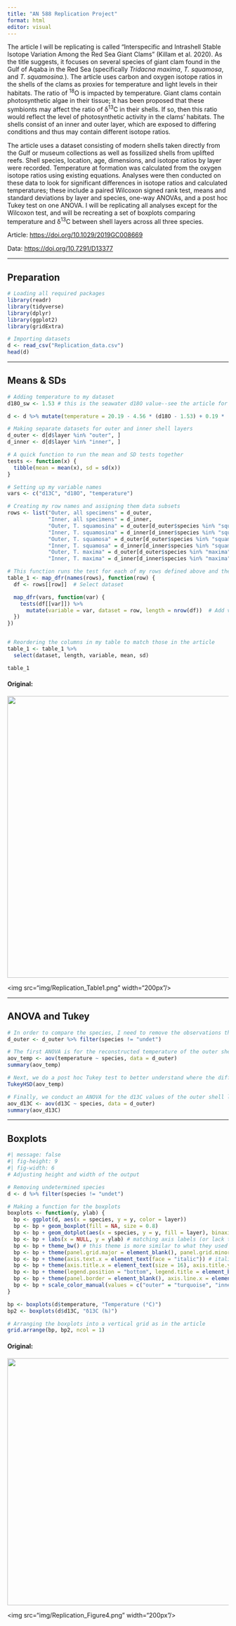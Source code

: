 ```yaml
---
title: "AN 588 Replication Project"
format: html
editor: visual
---
```


The article I will be replicating is called "Interspecific and Intrashell Stable Isotope Variation Among the Red Sea Giant Clams" (Killam et al. 2020). As the title suggests, it focuses on several species of giant clam found in the Gulf of Aqaba in the Red Sea (specifically *Tridacna maxima*, *T. squamosa*, and *T. squamosina.*). The article uses carbon and oxygen isotope ratios in the shells of the clams as proxies for temperature and light levels in their habitats. The ratio of ^18^O is impacted by temperature. Giant clams contain photosynthetic algae in their tissue; it has been proposed that these symbionts may affect the ratio of δ^13^C in their shells. If so, then this ratio would reflect the level of photosynthetic activity in the clams' habitats. The shells consist of an inner and outer layer, which are exposed to differing conditions and thus may contain different isotope ratios.

The article uses a dataset consisting of modern shells taken directly from the Gulf or museum collections as well as fossilized shells from uplifted reefs. Shell species, location, age, dimensions, and isotope ratios by layer were recorded. Temperature at formation was calculated from the oxygen isotope ratios using existing equations. Analyses were then conducted on these data to look for significant differences in isotope ratios and calculated temperatures; these include a paired Wilcoxon signed rank test, means and standard deviations by layer and species, one-way ANOVAs, and a post hoc Tukey test on one ANOVA. I will be replicating all analyses except for the Wilcoxon test, and will be recreating a set of boxplots comparing temperature and δ^13^C between shell layers across all three species.

Article: <https://doi.org/10.1029/2019GC008669>

Data: <https://doi.org/10.7291/D13377>

------------------------------------------------------------------------

## Preparation

```r
# Loading all required packages
library(readr)
library(tidyverse)
library(dplyr)
library(ggplot2)
library(gridExtra)

# Importing datasets
d <- read_csv("Replication_data.csv")
head(d)
```

------------------------------------------------------------------------

## Means & SDs

```r
# Adding temperature to my dataset
d18O_sw <- 1.53 # this is the seawater d18O value--see the article for an explanation of the specific value

d <- d %>% mutate(temperature = 20.19 - 4.56 * (d18O - 1.53) + 0.19 * (d18O - 1.53)) # equation taken from the article

# Making separate datasets for outer and inner shell layers
d_outer <- d[d$layer %in% "outer", ]
d_inner <- d[d$layer %in% "inner", ]

# A quick function to run the mean and SD tests together
tests <- function(x) {
  tibble(mean = mean(x), sd = sd(x))
}

# Setting up my variable names
vars <- c("d13C", "d18O", "temperature") 

# Creating my row names and assigning them data subsets
rows <- list("Outer, all specimens" = d_outer, 
             "Inner, all specimens" = d_inner, 
             "Outer, T. squamosina" = d_outer[d_outer$species %in% "squamosina", ], 
             "Inner, T. squamosina" = d_inner[d_inner$species %in% "squamosina", ], 
             "Outer, T. squamosa" = d_outer[d_outer$species %in% "squamosa", ], 
             "Inner, T. squamosa" = d_inner[d_inner$species %in% "squamosa", ], 
             "Outer, T. maxima" = d_outer[d_outer$species %in% "maxima", ], 
             "Inner, T. maxima" = d_inner[d_inner$species %in% "maxima", ])

# This function runs the test for each of my rows defined above and then compiles them into a single table.
table_1 <- map_dfr(names(rows), function(row) {
  df <- rows[[row]]  # Select dataset

  map_dfr(vars, function(var) {
    tests(df[[var]]) %>% 
      mutate(variable = var, dataset = row, length = nrow(df))  # Add variable & row names
  })
})


# Reordering the columns in my table to match those in the article
table_1 <- table_1 %>%
  select(dataset, length, variable, mean, sd)

table_1
```

#### Original:

![](Replication_Table1.png){width="640"}

\<img src="img/Replication_Table1.png" width="200px"/\>

------------------------------------------------------------------------

## ANOVA and Tukey

```r
# In order to compare the species, I need to remove the observations that are an undetermined species
d_outer <- d_outer %>% filter(species != "undet")

# The first ANOVA is for the reconstructed temperature of the outer shell layer between species.
aov_temp <- aov(temperature ~ species, data = d_outer)
summary(aov_temp)
```

```r
# Next, we do a post hoc Tukey test to better understand where the difference in the ANOVA above is coming from.
TukeyHSD(aov_temp)
```

```r
# Finally, we conduct an ANOVA for the d13C values of the outer shell layer between species.
aov_d13C <- aov(d13C ~ species, data = d_outer)
summary(aov_d13C)
```

------------------------------------------------------------------------

## Boxplots

```r
#| message: false
#| fig-height: 9
#| fig-width: 6
# Adjusting height and width of the output

# Removing undetermined species
d <- d %>% filter(species != "undet")

# Making a function for the boxplots
boxplots <- function(y, ylab) {
  bp <- ggplot(d, aes(x = species, y = y, color = layer))
  bp <- bp + geom_boxplot(fill = NA, size = 0.8)
  bp <- bp + geom_dotplot(aes(x = species, y = y, fill = layer), binaxis = "y", dotsize = 0.8, stackdir = "center", position = position_dodge(width = 0.75)) # adding all sample dots to the boxplot
  bp <- bp + labs(x = NULL, y = ylab) # matching axis labels (or lack thereof) to article
  bp <- bp + theme_bw() # this theme is more similar to what they used
  bp <- bp + theme(panel.grid.major = element_blank(), panel.grid.minor = element_blank()) # removing gridlines to match the look
  bp <- bp + theme(axis.text.x = element_text(face = "italic")) # italicizing x axis labels like in the figure
  bp <- bp + theme(axis.title.x = element_text(size = 16), axis.title.y = element_text(size = 16), axis.text.x = element_text(size = 12), axis.text.y = element_text(size = 12), legend.text = element_text(size = 12), legend.key.size = unit(1, "cm")) # adjusting sizes for axis titles, labels, and legend
  bp <- bp + theme(legend.position = "bottom", legend.title = element_blank()) # moving the legend to the bottom and removing its title
  bp <- bp + theme(panel.border = element_blank(), axis.line.x = element_line(color = "black"), axis.line.y = element_line(color = "black")) # reformatting borders to be more in line (pun intended) with the figure
  bp <- bp + scale_color_manual(values = c("outer" = "turquoise", "inner" = "indianred1")) # matching colors
}

bp <- boxplots(d$temperature, "Temperature (°C)")
bp2 <- boxplots(d$d13C, "δ13C (‰)")

# Arranging the boxplots into a vertical grid as in the article
grid.arrange(bp, bp2, ncol = 1)
```

#### Original:

![](Replication_Figure4.png){width="561"}

\<img src="img/Replication_Figure4.png" width="200px"/\>
